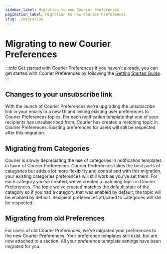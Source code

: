 ```yaml
---
sidebar_label: Migration to new Courier Preferences
pagination_label: Migration to new Courier Preferences
slug: ./migration
---
```



# Migrating to new Courier Preferences

:::info Get started with Courier Preferences
If you haven't already, you can get started with Courier Preferences by following the [Getting Started Guide](../).
:::

## Changes to your unsubscribe link

With the launch of Courier Preferences we're upgrading the unsubscribe link in your emails to a new UI and linking existing user preferences to Courier Preferences topics.
For each notification template that one of your recipients has unsubscribed from, Courier has created a matching topic in Courier Preferences.
Existing preferences for users will still be respected after this migration.

## Migrating from Categories

Courier is slowly depreciating the use of categories in notification templates in favor of Courier Preferences.
Courier Preferences takes the best parts of categories but adds a lot more flexibility and control and with this migration,
your existing categories preferences will still work as you've set them.
For each category you've created, we've created a matching topic in Courier Preferences.
The topic we've created matches the default state of the category so if you had a category that was enabled by default, the topic will be enabled by default.
Recipient preferences attached to categories will still be respected.

## Migrating from old Preferences

For users of old Courier Preferences, we've migrated your preferences to the new Courier Preferences.
Your preference templates still exist, but are now attached to a section. All your preference temtplate settings
have been migrated for you.
